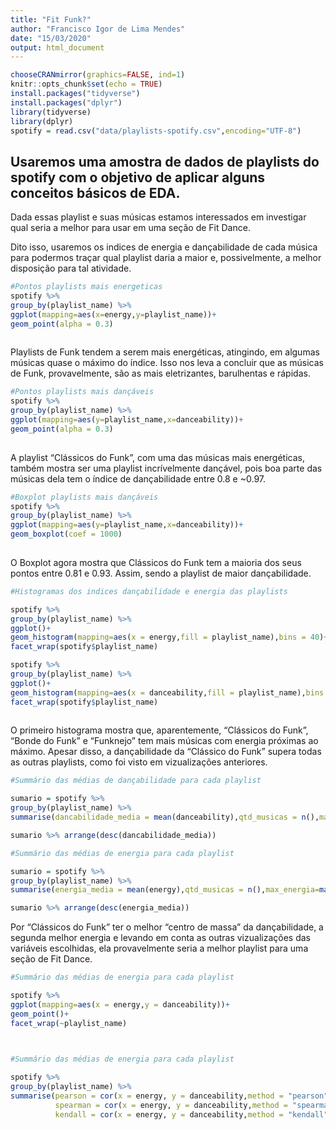 ```yaml
---
title: "Fit Funk?"
author: "Francisco Igor de Lima Mendes"
date: "15/03/2020"
output: html_document
---
```


```r
chooseCRANmirror(graphics=FALSE, ind=1)
knitr::opts_chunk$set(echo = TRUE)
install.packages("tidyverse")
install.packages("dplyr")
library(tidyverse)
library(dplyr)
spotify = read.csv("data/playlists-spotify.csv",encoding="UTF-8")
```

## Usaremos uma amostra de dados de playlists do spotify com o objetivo de aplicar alguns conceitos básicos de EDA.

Dada essas playlist e suas músicas estamos interessados em investigar qual seria a melhor para usar em uma seção de Fit Dance.

Dito isso, usaremos os indices de energia e dançabilidade de cada música para podermos traçar qual playlist daria a maior e, possivelmente, a melhor disposição para tal atividade.

```r
#Pontos playlists mais energeticas
spotify %>% 
group_by(playlist_name) %>% 
ggplot(mapping=aes(x=energy,y=playlist_name))+
geom_point(alpha = 0.3)
    
```

Playlists de Funk tendem a serem mais energéticas, atingindo, em algumas músicas quase o máximo do índice. Isso nos leva a concluir que as músicas de Funk, provavelmente, são as mais eletrizantes, barulhentas e rápidas.

```r
#Pontos playlists mais dançáveis
spotify %>% 
group_by(playlist_name) %>% 
ggplot(mapping=aes(y=playlist_name,x=danceability))+
geom_point(alpha = 0.3)
    
```

A playlist "Clássicos do Funk", com uma das músicas mais energéticas, também mostra ser uma playlist incrívelmente dançável, pois boa parte das músicas dela tem o índice de dançabilidade entre 0.8 e ~0.97.

```r
#Boxplot playlists mais dançáveis
spotify %>% 
group_by(playlist_name) %>% 
ggplot(mapping=aes(y=playlist_name,x=danceability))+
geom_boxplot(coef = 1000)
    
```

O Boxplot agora mostra que Clássicos do Funk tem a maioria dos seus pontos entre 0.81 e 0.93. Assim, sendo a playlist de maior dançabilidade.

```r
#Histogramas dos indices dançabilidade e energia das playlists

spotify %>% 
group_by(playlist_name) %>% 
ggplot()+
geom_histogram(mapping=aes(x = energy,fill = playlist_name),bins = 40)+
facet_wrap(spotify$playlist_name)

spotify %>% 
group_by(playlist_name) %>% 
ggplot()+
geom_histogram(mapping=aes(x = danceability,fill = playlist_name),bins = 40)+
facet_wrap(spotify$playlist_name)
    
```

O primeiro  histograma mostra que, aparentemente, "Clássicos do Funk", "Bonde do Funk" e "Funknejo" tem mais músicas com energia próximas ao máximo. Apesar disso, a dançabilidade da "Clássico do Funk" supera todas as outras playlists, como foi visto em vizualizações anteriores.

```r
#Summário das médias de dançabilidade para cada playlist

sumario = spotify %>% 
group_by(playlist_name) %>% 
summarise(dancabilidade_media = mean(danceability),qtd_musicas = n(),max_danca=max(danceability), min_danca=min(danceability))

sumario %>% arrange(desc(dancabilidade_media))

```

```r
#Summário das médias de energia para cada playlist

sumario = spotify %>% 
group_by(playlist_name) %>% 
summarise(energia_media = mean(energy),qtd_musicas = n(),max_energia=max(energy), min_energia=min(energy))

sumario %>% arrange(desc(energia_media))
```

Por "Clássicos do Funk" ter o melhor "centro de massa" da dançabilidade, a segunda melhor energia e levando em conta as outras vizualizações das variáveis escolhidas, ela provavelmente seria a melhor playlist para uma seção de Fit Dance.

```r
#Summário das médias de energia para cada playlist

spotify %>% 
ggplot(mapping=aes(x = energy,y = danceability))+
geom_point()+
facet_wrap(~playlist_name)

    
```


```r
#Summário das médias de energia para cada playlist

spotify %>% 
group_by(playlist_name) %>% 
summarise(pearson = cor(x = energy, y = danceability,method = "pearson"),
          spearman = cor(x = energy, y = danceability,method = "spearman"),
          kendall = cor(x = energy, y = danceability,method = "kendall"))

    
```


